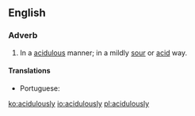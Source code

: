 ==English==

===Adverb===
{{en-adv}}

# In a [[acidulous]] manner; in a mildly [[sour]] or [[acid]] way.

====Translations====
{{trans-top|in a acidulous manner}}
* Portuguese: {{t|pt|acidulamente}}
{{trans-mid}}
{{trans-bottom}}

[[ko:acidulously]]
[[io:acidulously]]
[[pl:acidulously]]